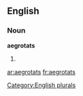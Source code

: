 
==English==

===Noun===
'''aegrotats'''

# {{plural of|[[aegrotat]]}}

{{anagrams:en/aaegorstt}}
[[Category:English plurals]]

[[ar:aegrotats]]
[[fr:aegrotats]]